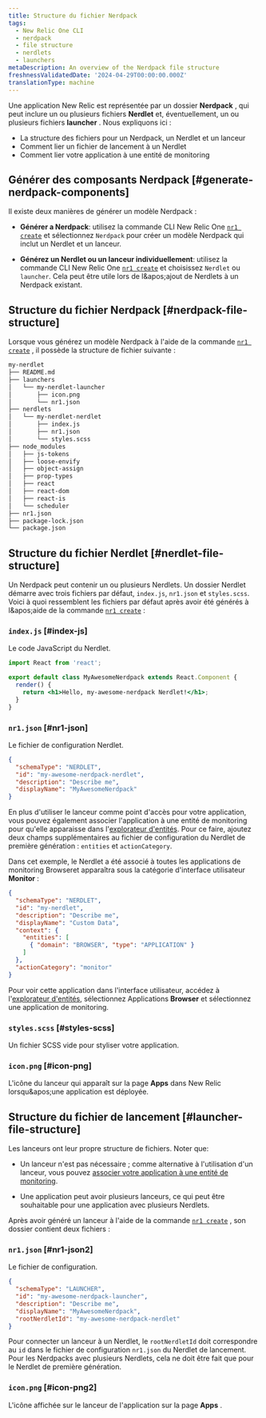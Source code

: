 ```yaml
---
title: Structure du fichier Nerdpack
tags:
  - New Relic One CLI
  - nerdpack
  - file structure
  - nerdlets
  - launchers
metaDescription: An overview of the Nerdpack file structure
freshnessValidatedDate: '2024-04-29T00:00:00.000Z'
translationType: machine
---
```


Une application New Relic est représentée par un dossier **Nerdpack** , qui peut inclure un ou plusieurs fichiers **Nerdlet** et, éventuellement, un ou plusieurs fichiers **launcher** . Nous expliquons ici :

* La structure des fichiers pour un Nerdpack, un Nerdlet et un lanceur
* Comment lier un fichier de lancement à un Nerdlet
* Comment lier votre application à une entité de monitoring

## Générer des composants Nerdpack [#generate-nerdpack-components]

Il existe deux manières de générer un modèle Nerdpack :

* **Générer a Nerdpack**: utilisez la commande CLI New Relic One [`nr1 create`](/docs/new-relic-solutions/build-nr-ui/nr1-cli/nr1-common/#nr1-create) et sélectionnez `Nerdpack` pour créer un modèle Nerdpack qui inclut un Nerdlet et un lanceur.

* **Générez un Nerdlet ou un lanceur individuellement**: utilisez la commande CLI New Relic One [`nr1 create`](/docs/new-relic-solutions/build-nr-ui/nr1-cli/nr1-common/#nr1-create) et choisissez `Nerdlet` ou `launcher`. Cela peut être utile lors de l&amp;apos;ajout de Nerdlets à un Nerdpack existant.

## Structure du fichier Nerdpack [#nerdpack-file-structure]

Lorsque vous générez un modèle Nerdpack à l&apos;aide de la commande [`nr1 create`](/docs/new-relic-solutions/build-nr-ui/nr1-cli/nr1-common/#nr1-create) , il possède la structure de fichier suivante :

```txt copyable=false lineNumbers=false
my-nerdlet
├── README.md
├── launchers
│   └── my-nerdlet-launcher
│       ├── icon.png
│       └── nr1.json
├── nerdlets
│   └── my-nerdlet-nerdlet
│       ├── index.js
│       ├── nr1.json
│       └── styles.scss
├── node_modules
│   ├── js-tokens
│   ├── loose-envify
│   ├── object-assign
│   ├── prop-types
│   ├── react
│   ├── react-dom
│   ├── react-is
│   └── scheduler
├── nr1.json
├── package-lock.json
└── package.json
```

## Structure du fichier Nerdlet [#nerdlet-file-structure]

Un Nerdpack peut contenir un ou plusieurs Nerdlets. Un dossier Nerdlet démarre avec trois fichiers par défaut, `index.js`, `nr1.json` et `styles.scss`. Voici à quoi ressemblent les fichiers par défaut après avoir été générés à l&amp;apos;aide de la commande [`nr1 create`](/docs/new-relic-solutions/build-nr-ui/nr1-cli/nr1-common/#nr1-create) :

### `index.js` [#index-js]

Le code JavaScript du Nerdlet.

```jsx copy=false lineNumbers=false
import React from 'react';

export default class MyAwesomeNerdpack extends React.Component {
  render() {
    return <h1>Hello, my-awesome-nerdpack Nerdlet!</h1>;
  }
}
```

### `nr1.json` [#nr1-json]

Le fichier de configuration Nerdlet.

```json copy=false lineNumbers=false
{
  "schemaType": "NERDLET",
  "id": "my-awesome-nerdpack-nerdlet",
  "description": "Describe me",
  "displayName": "MyAwesomeNerdpack"
}
```

En plus d&apos;utiliser le lanceur comme point d&apos;accès pour votre application, vous pouvez également associer l&apos;application à une entité de monitoring pour qu&apos;elle apparaisse dans l&apos;[explorateur d&apos;entités](/docs/new-relic-solutions/new-relic-one/core-concepts/new-relic-explorer-view-performance-across-apps-services-hosts/). Pour ce faire, ajoutez deux champs supplémentaires au fichier de configuration du Nerdlet de première génération : `entities` et `actionCategory`.

Dans cet exemple, le Nerdlet a été associé à toutes les applications de monitoring Browseret apparaîtra sous la catégorie d&apos;interface utilisateur **Monitor** :

```json copy=false lineNumbers=false
{
  "schemaType": "NERDLET",
  "id": "my-nerdlet",
  "description": "Describe me",
  "displayName": "Custom Data",
  "context": {
    "entities": [
      { "domain": "BROWSER", "type": "APPLICATION" }
    ]
  },
  "actionCategory": "monitor"
}
```

Pour voir cette application dans l&apos;interface utilisateur, accédez à l&apos;[explorateur d&apos;entités](/docs/new-relic-solutions/new-relic-one/core-concepts/new-relic-explorer-view-performance-across-apps-services-hosts/), sélectionnez Applications **Browser** et sélectionnez une application de monitoring.

### `styles.scss` [#styles-scss]

Un fichier SCSS vide pour styliser votre application.

### `icon.png` [#icon-png]

L&apos;icône du lanceur qui apparaît sur la page **Apps** dans New Relic lorsqu&amp;apos;une application est déployée.

## Structure du fichier de lancement [#launcher-file-structure]

Les lanceurs ont leur propre structure de fichiers. Noter que:

* Un lanceur n&apos;est pas nécessaire ; comme alternative à l&apos;utilisation d&apos;un lanceur, vous pouvez [associer votre application à une entité de monitoring](/docs/new-relic-solutions/tutorials/attach-nerdlet-entity).

* Une application peut avoir plusieurs lanceurs, ce qui peut être souhaitable pour une application avec plusieurs Nerdlets.

Après avoir généré un lanceur à l&apos;aide de la commande [`nr1 create`](/docs/new-relic-solutions/build-nr-ui/nr1-cli/nr1-common/#nr1-create) , son dossier contient deux fichiers :

### `nr1.json` [#nr1-json2]

Le fichier de configuration.

```json copy=false lineNumbers=false
{
  "schemaType": "LAUNCHER",
  "id": "my-awesome-nerdpack-launcher",
  "description": "Describe me",
  "displayName": "MyAwesomeNerdpack",
  "rootNerdletId": "my-awesome-nerdpack-nerdlet"
}
```

Pour connecter un lanceur à un Nerdlet, le `rootNerdletId` doit correspondre au `id` dans le fichier de configuration `nr1.json` du Nerdlet de lancement. Pour les Nerdpacks avec plusieurs Nerdlets, cela ne doit être fait que pour le Nerdlet de première génération.

### `icon.png` [#icon-png2]

L&apos;icône affichée sur le lanceur de l&apos;application sur la page **Apps** .